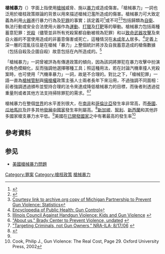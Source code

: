 {{POV|date=2009年5月}}

'''槍械暴力'''（{{lang-en|gun violence}}）字面上指使用[[槍械|槍械]]威脅、施以[[暴力|暴力]]或造成傷害。「槍械暴力」一詞也泛用於槍枝政策辯論的背景以用來描述槍械氾濫所造成的傷害。槍械暴力可大致定義為利用[[火器|火器]]進行暴力行為及[[犯罪|犯罪]]的事實；該定義可<ref name="isbn1-57607-268-1">{{cite book |author=Carter, Gregg Lee |title=Guns in American society: an encyclopedia of history, politics, culture, and the law |publisher=ABC-CLIO |location=Santa Barbara, Calif |year=2002 |pages=262 |isbn=1-57607-268-1 |oclc= |doi= |accessdate=}}</ref>或不可<ref name="Theodore">{{cite web | author=Theodore, Larissa | title=GUNS: A RIGHT OR A SOCIETAL ILL? | url=http://www.timesonline.com/articles/2008/03/29/news/top_stories/doc47eef7e5e02b6867328736.txt | publisher=Beaver County Times  and Allegheny Times | date=2008-03-29 | quote=Gun violence by definition is people breaking the law, and drugs are a huge part  of it in inner cities...It's not the gun that is causing them  to commit  the act. | access-date=2009-05-10 | archive-date=2019-08-19 | archive-url=https://web.archive.org/web/20190819083819/https://www.timesonline.com/articles/2008/03/29/news/top_stories/doc47eef7e5e02b6867328736.txt | dead-url=no }}</ref><ref name="mppgv">[https://web.archive.org/web/20080210053414/http://www.mppgv.org/facts%26stats_content.htm Courtesy link to archive.org copy of Michigan Partnership to Prevent Gun Violence: Statistics]</ref>包括歸類為[[自衛|自衛]]、執法行動或安全合法使用火器作為[[射擊運動|運動]]、[[打獵|打獵]]及[[打靶|打靶]]等的舉動。槍械暴力包括兩種蓄意犯罪：[[兇殺|兇殺]]（儘管並非所有兇殺案都自動被視為犯罪）和以[[致命武器攻擊|致命武器攻擊]]及來自火器的不當使用造成的非蓄意傷害或死亡，這種情況在[[未成年人|未成年人]]居多。<ref name="eph">[http://health.enotes.com/public-health-encyclopedia/gun-control Encyclopedia of Public Health: Gun Control]{{dead link|date=2018年3月 |bot=InternetArchiveBot |fix-attempted=yes }}</ref>定義上深一層的混亂往往是在槍械「暴力」上整個統計將涉及自我蓄意造成的槍傷數據（包括自殺及企圖自殺）故意包括在內所造成的。<ref name="ICHV">[http://www.ichv.org/kidsandguns.htm Illinois Council Against Handgun Violence: Kids and Gun Violence] {{Wayback|url=http://www.ichv.org/kidsandguns.htm |date=20090308124417 }}</ref> 

「槍械暴力」一詞曾被評為有傳達政策的傾向，因為該詞將罪犯在暴力攻擊中扮演的角色模糊化，反而強調他選擇哪種工具；照這種用法，若在討論汽機車撞人兇殺案時，也可使用「汽機車暴力」一詞，故是不合理的。對比之下，「槍械犯罪」一語一直為[[槍械管制|槍械管制]]與[[擁槍權|擁槍權]]政策主張人士兩者長年下來沿用，不過強調不同面相：前者強調透過頒布並堅持合理的法令來達成降低槍械暴力的目標，而後者則透過從重量刑或者其他方法支持掃除罪犯的需求。<ref>[http://www.bradycenter.org/about/ "About us," Brady Center to Prevent Violence, undated] {{Wayback|url=http://www.bradycenter.org/about/ |date=20090327035647 }}</ref><ref>[http://www.nraila.org/Issues/Articles/Read.aspx?id=202&issue=007 "Targeting Criminals, not Gun Owners," NRA-ILA; 8/17/06] {{webarchive|url=https://web.archive.org/web/20090411185043/http://www.nraila.org/Issues/Articles/Read.aspx?id=202&issue=007 |date=2009-04-11 }}</ref>

槍械暴力在整個[[世界|世界]]的水平差別很大，在[[南非|南非]]和[[哥倫比亞|哥倫比亞]]發生率非常高，而[[泰國|泰國]]、[[瓜地馬拉|瓜地馬拉]]及許多其他[[發展中國家|發展中國家]]發生率則屬高。<ref name="unsurvey">{{cite web |url=http://www.unodc.org/pdf/crime/seventh_survey/7sc.pdf |title=The Seventh United Nations Survey on Crime Trends and the Operations of Criminal Justice Systems (1998 - 2000) |publisher=United Nations Office on Drugs and Crime (UNODC) |accessdate=2006-11-08 |archive-date=2021-02-27 |archive-url=https://web.archive.org/web/20210227012033/http://www.unodc.org/pdf/crime/seventh_survey/7sc.pdf |dead-url=no }}</ref>[[新加坡|新加坡]]、[[智利|智利]]、[[新西蘭|新西蘭]]和其他許多國家槍支暴力水平低。<ref name="unsurvey"/>美國在[[已開發國家|已開發國家]]之中有著最高的發生率<ref>Cook, Philip J., Gun Violence: The Real Cost, Page 29. Oxford University Press, 2002</ref>

==參考資料==
{{reflist|2}}

== 参见 ==
* [[美國槍械暴力問題|美國槍械暴力問題]]

[[Category:罪案|Category:罪案]]
[[Category:槍枝政策|Category:槍枝政策]]
[[Category:槍械暴力|]]